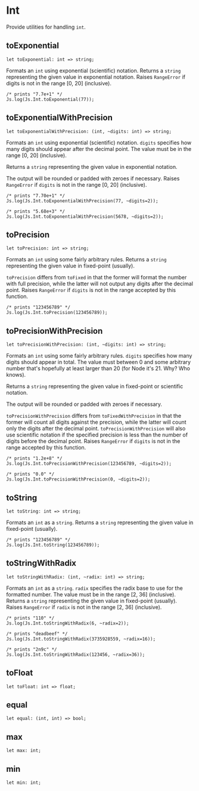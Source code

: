 
# Int

<ApiIntro>

Provide utilities for handling `int`.

</ApiIntro>

## toExponential

```re sig
let toExponential: int => string;
```

Formats an `int` using exponential (scientific) notation.
Returns a `string` representing the given value in exponential notation.
Raises `RangeError` if digits is not in the range [0, 20] (inclusive).

```re example
/* prints "7.7e+1" */
Js.log(Js.Int.toExponential(77));
```

## toExponentialWithPrecision

```re sig
let toExponentialWithPrecision: (int, ~digits: int) => string;
```

Formats an `int` using exponential (scientific) notation.
`digits` specifies how many digits should appear after the decimal point. The value must be in the range [0, 20] (inclusive).

Returns a `string` representing the given value in exponential notation.

The output will be rounded or padded with zeroes if necessary.
Raises `RangeError` if `digits` is not in the range [0, 20] (inclusive).

```re example
/* prints "7.70e+1" */
Js.log(Js.Int.toExponentialWithPrecision(77, ~digits=2));

/* prints "5.68e+3" */
Js.log(Js.Int.toExponentialWithPrecision(5678, ~digits=2));
```

## toPrecision

```re sig
let toPrecision: int => string;
```

Formats an `int` using some fairly arbitrary rules.
Returns a `string` representing the given value in fixed-point (usually).

`toPrecision` differs from `toFixed` in that the former will format the number with full precision, while the latter will not output any digits after the decimal point.
Raises `RangeError` if `digits` is not in the range accepted by this function.

```re example
/* prints "123456789" */
Js.log(Js.Int.toPrecision(123456789));
```

## toPrecisionWithPrecision

```re sig
let toPrecisionWithPrecision: (int, ~digits: int) => string;
```

Formats an `int` using some fairly arbitrary rules.
`digits` specifies how many digits should appear in total. The value must between 0 and some arbitrary number that's hopefully at least larger than 20 (for Node it's 21. Why? Who knows).

Returns a `string` representing the given value in fixed-point or scientific notation.

The output will be rounded or padded with zeroes if necessary.

`toPrecisionWithPrecision` differs from `toFixedWithPrecision` in that the former will count all digits against the precision, while the latter will count only the digits after the decimal point.
`toPrecisionWithPrecision` will also use scientific notation if the specified precision is less than the number of digits before the decimal point.
Raises `RangeError` if `digits` is not in the range accepted by this function.

```re example
/* prints "1.2e+8" */
Js.log(Js.Int.toPrecisionWithPrecision(123456789, ~digits=2));

/* prints "0.0" */
Js.log(Js.Int.toPrecisionWithPrecision(0, ~digits=2));
```

## toString

```re sig
let toString: int => string;
```

Formats an `int` as a `string`.
Returns a `string` representing the given value in fixed-point (usually).

```re example
/* prints "123456789" */
Js.log(Js.Int.toString(123456789));
```

## toStringWithRadix

```re sig
let toStringWithRadix: (int, ~radix: int) => string;
```

Formats an `int` as a `string`.
`radix` specifies the radix base to use for the formatted number. The value must be in the range [2, 36] (inclusive).
Returns a `string` representing the given value in fixed-point (usually).
Raises `RangeError` if `radix` is not in the range [2, 36] (inclusive).

```re example
/* prints "110" */
Js.log(Js.Int.toStringWithRadix(6, ~radix=2));

/* prints "deadbeef" */
Js.log(Js.Int.toStringWithRadix(3735928559, ~radix=16));

/* prints "2n9c" */
Js.log(Js.Int.toStringWithRadix(123456, ~radix=36));
```

## toFloat

```re sig
let toFloat: int => float;
```

## equal

```re sig
let equal: (int, int) => bool;
```

## max

```re sig
let max: int;
```

## min

```re sig
let min: int;
```